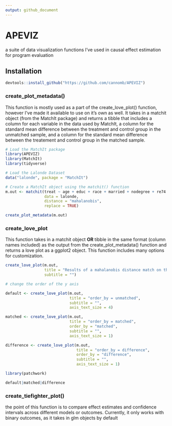 ```yaml
---
output: github_document
---
```


# APEVIZ
a suite of data visualization functions I've used in causal effect estimation for program evaluation


## Installation 
```r
devtools::install_github("https://github.com/cannomb/APEVIZ")
```

### create_plot_metadata() 
This function is mostly used as a part of the create_love_plot() function, however I've made it available to use on it's own as well. It takes in a matchit object (from the MatchIt package) and returns a tibble that includes a column for each variable in the data used by MatchIt, a column for the standard mean difference between the treatment and control group in the unmatched sample, and a column for the standard mean difference between the treatement and control group in the matched sample.

```r
# Load the MatchIt package
library(APEVIZ)
library(MatchIt)
library(tidyverse)

# Load the Lalonde Dataset 
data("lalonde", package = "MatchIt")

# Create a MatchIt object using the matchit() function
m.out <- matchit(treat ~ age + educ + race + married + nodegree + re74 + re75,
                 data = lalonde,
                 distance = "mahalanobis",
                 replace = TRUE)

create_plot_metadata(m.out)


```

### create_love_plot
This function takes in a matchit object **OR** tibble in the same format (column names included) as the output from the create_plot_metadata() function and returns a love plot as a ggplot2 object. This function includes many options for customization. 

```r
create_love_plot(m.out,
                 title = "Results of a mahalanobis distance match on the Lalonde Dataset",
                 subtitle = "")

# change the order of the y axis

default <- create_love_plot(m.out,
                            title = "order_by = unmatched",
                            subtitle = "",
                            axis_text_size = 4)

matched <- create_love_plot(m.out,
                            title = "order_by = matched",
                            order_by = "matched",
                            subtitle = "",
                            axis_text_size = 1)

difference <- create_love_plot(m.out,
                               title = "order_by = difference",
                               order_by = "difference",
                               subtitle = "",
                               axis_text_size = 1)

library(patchwork)

default|matched|difference

```


### create_tiefighter_plot()
the point of this function is to compare effect estimates and confidence intervals across different models or outcomes. Currently, it only works with binary outcomes, as it takes in glm objects by default

```r

```





